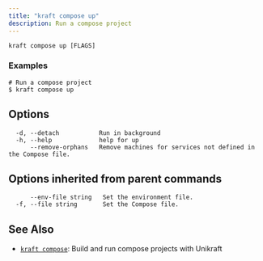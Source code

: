 ```yaml
---
title: "kraft compose up"
description: Run a compose project
---
```


```
kraft compose up [FLAGS]
```

### Examples

```
# Run a compose project
$ kraft compose up

```

## Options

```
  -d, --detach           Run in background
  -h, --help             help for up
      --remove-orphans   Remove machines for services not defined in the Compose file.
```

## Options inherited from parent commands

```
      --env-file string   Set the environment file.
  -f, --file string       Set the Compose file.
```

## See Also

* [`kraft compose`](/docs/cli/reference/kraft/compose): Build and run compose projects with Unikraft

